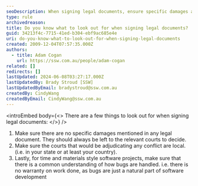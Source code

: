 ```yaml
---
seoDescription: When signing legal documents, ensure specific damages are left to courts, local courts handle conflicts, and common understanding of bug handling exists.
type: rule
archivedreason:
title: Do you know what to look out for when signing legal documents?
guid: 34213f4c-7715-41ed-b304-ebf9ac685e4e
uri: do-you-know-what-to-look-out-for-when-signing-legal-documents
created: 2009-12-04T07:57:35.000Z
authors:
  - title: Adam Cogan
    url: https://ssw.com.au/people/adam-cogan
related: []
redirects: []
lastUpdated: 2024-06-08T03:27:17.000Z
lastUpdatedBy: Brady Stroud [SSW]
lastUpdatedByEmail: bradystroud@ssw.com.au
createdBy: CindyWang
createdByEmail: CindyWang@ssw.com.au
---
```


<introEmbed
  body={<>
There are a few things to look out for when signing legal documents:
  </>}
/>
1. Make sure there are no specific damages mentioned in any legal document. They should always be left to the relevant courts to decide.
2. Make sure the courts that would be adjudicating any conflict are local. (i.e. in your state or at least your country).
3. Lastly, for time and materials style software projects, make sure that there is a common understanding of how bugs are handled. i.e. there is no warranty on work done, as bugs are just a natural part of software development

